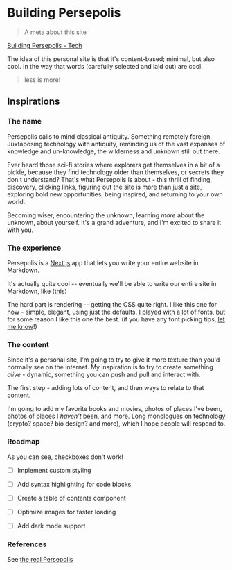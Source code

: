 


# Building Persepolis

> A meta about this site

[Building Persepolis - Tech](/building-persepolis/tech)

<RoundedImage src="/sundial.png" alt="Persepolis" caption="Explorers finding a giant sundial" />

The idea of this personal site is that it's content-based; minimal, but also cool. In the way that words (carefully selected and laid out) are cool.

> less is more!

## Inspirations

### The name
Persepolis calls to mind classical antiquity. Something remotely foreign. Juxtaposing technology with antiquity, reminding us of the vast expanses of knowledge and un-knowledge, the wilderness and unknown still out there.

Ever heard those sci-fi stories where explorers get themselves in a bit of a pickle, because they find technology older than themselves, or secrets they don't understand? That's what Persepolis is about - this thrill of finding, discovery, clicking links, figuring out the site is more than just a site, exploring bold new opportunities, being inspired, and returning to your own world.

Becoming wiser, encountering the unknown, learning *more* about the unknown, about yourself. It's a grand adventure, and I'm excited to share it with you.

### The experience

Persepolis is a [Next.js](https://nextjs.org/) app that lets you write your entire website in Markdown.

It's actually quite cool -- eventually we'll be able to write our entire site in Markdown, like ([this](/about/example))

The hard part is rendering -- getting the CSS quite right. I like this one for now - simple, elegant, using just the defaults. I played with a lot of fonts, but for some reason I like this one the best. (if you have any font picking tips, [let me know](/collab)!)


### The content

Since it's a personal site, I'm going to try to give it more texture than you'd normally see on the internet. My inspiration is to try to create something *alive* - dynamic, something you can push and pull and interact with.

The first step - adding lots of content, and then ways to relate to that content.

I'm going to add my favorite books and movies, photos of places I've been, photos of places I *haven't* been, and more. Long monologues on technology (crypto? space? bio design? and more), which I hope people will respond to.


### Roadmap

As you can see, checkboxes don't work!

- [ ] Implement custom styling
- [ ] Add syntax highlighting for code blocks
- [ ] Create a table of contents component
- [ ] Optimize images for faster loading
- [ ] Add dark mode support


### References

See [the real Persepolis](https://en.wikipedia.org/wiki/Persepolis)